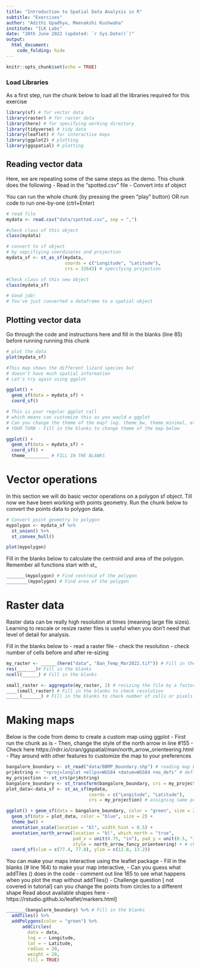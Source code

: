 ```yaml
---
title: "Introduction to Spatial Data Analysis in R"
subtitle: "Exercises"
author: "Adithi Upadhya, Meenakshi Kushwaha"
institute: "ILK Labs"
date: "20th June 2022 (updated: `r Sys.Date()`)"
output:
  html_document:
    code_folding: hide
---
```


```r
knitr::opts_chunk$set(echo = TRUE)
```


### Load Libraries  

As a first step, run the chunk below to load all the libraries required for this exercise
```r
library(sf) # for vector data
library(raster) # for raster data
library(here) # for specifying working directory
library(tidyverse) # tidy data
library(leaflet) # for interactive maps
library(ggplot2) # plotting 
library(ggspatial) # plotting

```

## Reading vector data 
Here, we are repeating some of the same steps as the demo. 
This chunk does the following
- Read in the "spotted.csv" file 
- Convert into sf object 

You can run the whole chunk (by pressing the green "play" button)
OR run code to run one-by-one (ctrl+Enter)

```r
# read file
mydata <- read.csv("data/spotted.csv", sep = ",")

#check class of this object 
class(mydata)

# convert to sf object 
# by sepcifiying coordinates and projection
mydata_sf <- st_as_sf(mydata, 
                      coords = c("Longitude", "Latitude"), 
                      crs = 32643) # specifying projection

#Check class of this new object
class(mydata_sf)

# Good job!
# You've just converted a dataframe to a spatial object

```


## Plotting vector data
Go through the code and instructions here and fill in the blanks (line 85) before running running this chunk

```r
# plot the data
plot(mydata_sf)

#This map shows the different lizard species but 
# doesn't have much spatial information
# Let's try again using ggplot

ggplot() + 
  geom_sf(data = mydata_sf) + 
  coord_sf()

# This is your regular ggplot call 
# which means can customize this as you would a ggplot
# Can you change the theme of the map? (eg. theme_bw, theme_minimal, etc.)
# YOUR TURN - Fill in the blanks to change theme of the map below

ggplot() + 
  geom_sf(data = mydata_sf) + 
  coord_sf() +
  theme_________ # FILL IN THE BLANKS
```


# Vector operations
In this section we will do basic vector operations on a polygon sf object. 
Till now we have been working with points geometry. Run the chunk below to convert the points data to polygon data. 

```r
# Convert point geometry to polygon
mypolygon <- mydata_sf %>% 
  st_union() %>% 
  st_convex_hull()

plot(mypolygon)
```


Fill in the blanks below to calculate the centroid and area of the polygon. Remember all functions start with st_ 

```r
_______(mypolygon) # Find centroid of the polygon
________(mypolygon) # Find area of the polygon
```


# Raster data
Raster data can be really high resolution at times (meaning large file sizes). Learning to rescale or resize raster files is useful when you don't need that level of detail for analysis. 

Fill in the blanks below to 
- read a raster file
- check the resolution
- check number of cells
before and after re-sizing


```r
my_raster <- ______(here("data", "Ban_Temp_Mar2022.tif")) # Fill in the blanks
res(_______)# Fill in the blanks
ncell(______) # Fill in the blanks

small_raster <- aggregate(my_raster, 2) # resizing the file by a factor of 2
____(small_raster) # Fill in the blanks to check resolution
_____(_______) # Fill in the blanks to check number of cells or pixels

```


# Making maps 
Below is the code from demo to create a custom map using ggplot
- First run the chunk as is 
- Then, change the style of the north arrow in line #155
  - Check here https://rdrr.io/cran/ggspatial/man/north_arrow_orienteering.html
- Play around with other features to customize the map to your preferences

```r
bangalore_boundary <- st_read("data/BBMP_Boundary.shp") # reading map boundary data
prj4string <- "+proj=longlat +ellps=WGS84 +datum=WGS84 +no_defs" # defining projection
my_projection <- st_crs(prj4string)
bangalore_boundary <- st_transform(bangalore_boundary, crs = my_projection) # assigning projection to boundary data
plot_data<-data_sf <- st_as_sf(mydata, 
                               coords = c("Longitude", "Latitude"), 
                               crs = my_projection) # assigning same projection to point data (lizard species in bangalore)

ggplot() + geom_sf(data = bangalore_boundary, color = "green", size = 2, alpha = 0.1, fill = "green") +
  geom_sf(data = plot_data, color = "blue", size = 2) + 
  theme_bw() +
  annotation_scale(location = "bl", width_hint = 0.5) +
  annotation_north_arrow(location = "bl", which_north = "true", 
                         pad_x = unit(0.75, "in"), pad_y = unit(0.5, "in"),
                         style = north_arrow_fancy_orienteering) + # change arrow style
  coord_sf(xlim = c(77.4, 77.8), ylim = c(12.8, 13.2))
```

You can make your maps interactive using the leaflet package
- Fill in the blanks (# line 164) to make your map interactive, 
- Can you guess what addTiles () does in the code
  - comment out line 165 to see what happens when you plot the map without addTiles()
- Challenge question [ not covered in tutorial]
  can you change the points from circles to a different shape
Read about available shapes here - https://rstudio.github.io/leaflet/markers.html]

```r

_______(bangalore_boundary) %>% # Fill in the blanks
  addTiles() %>% 
  addPolygons(color = "green") %>%
      addCircles(
        data = data,
        lng = ~ Longitude,
        lat = ~ Latitude,
        radius = 20,
        weight = 20,
        fill = TRUE)
```

